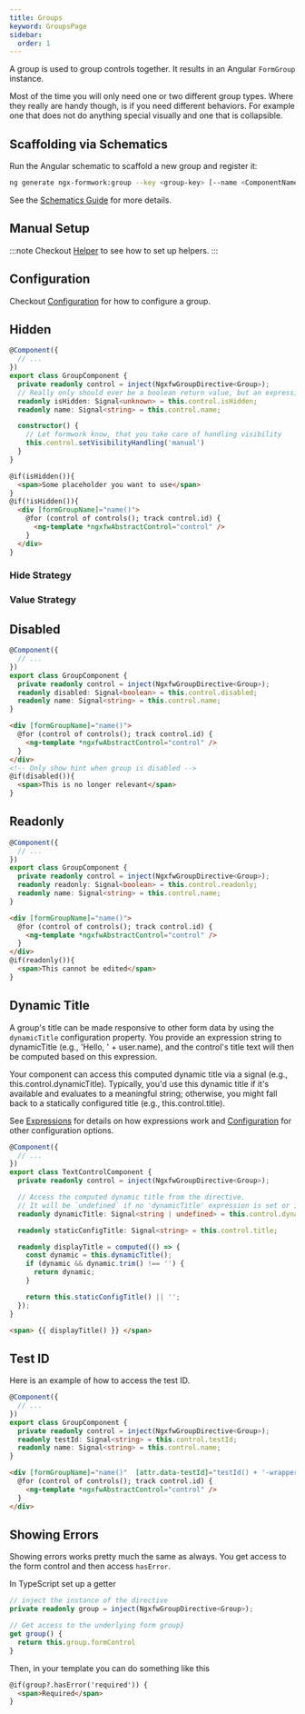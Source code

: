 ```yaml
---
title: Groups
keyword: GroupsPage
sidebar:
  order: 1
---
```









A group is used to group controls together. It results in an Angular `FormGroup` instance.

Most of the time you will only need one or two different group types. Where they really are handy though, is if you need different behaviors. For example one that does not do anything special visually and one that is collapsible.


## Scaffolding via Schematics

Run the Angular schematic to scaffold a new group and register it:

```bash
ng generate ngx-formwork:group --key <group-key> [--name <ComponentName>]
```

See the [Schematics Guide](/getting-started/schematics) for more details.

## Manual Setup
:::note
Checkout [Helper](/guides/improvements#Helper) to see how to set up helpers.
:::

<GroupSetup/>

## Configuration

Checkout [Configuration](/guides/configuration) for how to configure a group.

## Hidden

<HiddenExplanation/>

```ts title="group.component.ts"  group="group-visibility"
@Component({
  // ...
})
export class GroupComponent {
  private readonly control = inject(NgxfwGroupDirective<Group>);
  // Really only should ever be a boolean return value, but an expression could also return a number, string or object
  readonly isHidden: Signal<unknown> = this.control.isHidden;
  readonly name: Signal<string> = this.control.name;

  constructor() {
    // Let formwork know, that you take care of handling visibility
    this.control.setVisibilityHandling('manual')
  }
}
```

```html title="group.component.html" group="group-visibility"
@if(isHidden()){
  <span>Some placeholder you want to use</span>
}
@if(!isHidden()){
  <div [formGroupName]="name()">
    @for (control of controls(); track control.id) {
      <ng-template *ngxfwAbstractControl="control" />
    }
  </div>
}
```

### Hide Strategy

<HideStrategyExplanation/>

### Value Strategy

<ValueStrategyExplanation/>

## Disabled

<DisabledExplanation/>

```ts title="group.component.ts"  group="group-disabled"
@Component({
  // ...
})
export class GroupComponent {
  private readonly control = inject(NgxfwGroupDirective<Group>);
  readonly disabled: Signal<boolean> = this.control.disabled;
  readonly name: Signal<string> = this.control.name;
}
```

```html title="group.component.html" group="group-disabled"
<div [formGroupName]="name()">
  @for (control of controls(); track control.id) {
    <ng-template *ngxfwAbstractControl="control" />
  }
</div>
<!-- Only show hint when group is disabled -->
@if(disabled()){
  <span>This is no longer relevant</span>
}
```

## Readonly

<ReadonlyExplanation/>

```ts title="group.component.ts"  group="group-readonly"
@Component({
  // ...
})
export class GroupComponent {
  private readonly control = inject(NgxfwGroupDirective<Group>);
  readonly readonly: Signal<boolean> = this.control.readonly;
  readonly name: Signal<string> = this.control.name;
}
```

```html title="group.component.html" group="group-readonly"
<div [formGroupName]="name()">
  @for (control of controls(); track control.id) {
    <ng-template *ngxfwAbstractControl="control" />
  }
</div>
@if(readonly()){
  <span>This cannot be edited</span>
}
```

## Dynamic Title

A group's title can be made responsive to other form data by using the `dynamicTitle` configuration property. You provide an expression string to dynamicTitle (e.g., 'Hello, ' + user.name), and the control's title text will then be computed based on this expression.

Your component can access this computed dynamic title via a signal (e.g., this.control.dynamicTitle). Typically, you'd use this dynamic title if it's available and evaluates to a meaningful string; otherwise, you might fall back to a statically configured title (e.g., this.control.title).

See [Expressions](/guides/expressions) for details on how expressions work and [Configuration](/guides/configuration#control) for other configuration options.

```ts title="group.component.ts" group="dynamic-title"
@Component({
  // ...
})
export class TextControlComponent {
  private readonly control = inject(NgxfwGroupDirective<Group>);

  // Access the computed dynamic title from the directive.
  // It will be `undefined` if no 'dynamicTitle' expression is set or if it doesn't resolve to a string.
  readonly dynamicTitle: Signal<string | undefined> = this.control.dynamicTitle;

  readonly staticConfigTitle: Signal<string> = this.control.title;

  readonly displayTitle = computed(() => {
    const dynamic = this.dynamicTitle();
    if (dynamic && dynamic.trim() !== '') {
      return dynamic;
    }

    return this.staticConfigTitle() || '';
  });
}
```

```html title="group.component.html" group="dynamic-title"
<span> {{ displayTitle() }} </span>
```

## Test ID

<TestId/>

Here is an example of how to access the test ID.

```ts title="group.component.ts"  group="group-testid"
@Component({
  // ...
})
export class GroupComponent {
  private readonly control = inject(NgxfwGroupDirective<Group>);
  readonly testId: Signal<string> = this.control.testId;
  readonly name: Signal<string> = this.control.name;
}
```

```html title="group.component.html" group="group-testid"
<div [formGroupName]="name()"  [attr.data-testId]="testId() + '-wrapper'">
  @for (control of controls(); track control.id) {
    <ng-template *ngxfwAbstractControl="control" />
  }
</div>
```

## Showing Errors

Showing errors works pretty much the same as always. You get access to the form control and then access `hasError`.

In TypeScript set up a getter

```ts
// inject the instance of the directive
private readonly group = inject(NgxfwGroupDirective<Group>);

// Get access to the underlying form group}
get group() {
  return this.group.formControl
}
```

Then, in your template you can do something like this

```html
@if(group?.hasError('required')) {
  <span>Required</span>
}
```
